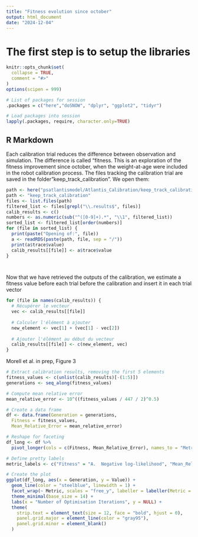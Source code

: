 ```yaml
---
title: "Fitness evolution since october"
output: html_document
date: "2024-12-04"
---
```

# The first step is to setup the libraries
```r
knitr::opts_chunk$set(
  collapse = TRUE,
  comment = "#>"
)
options(scipen = 999)

# List of packages for session
.packages = c("here","doSNOW", "dplyr", "ggplot2", "tidyr")

# Load packages into session 
lapply(.packages, require, character.only=TRUE)

```

## R Markdown

Each calibration trial reduces the difference between observation and simulation. The difference is called "fitness. This is an exploration of the fitness improvement since october, when the weight-at-age were included in the robot calibration process. 
The files tracking the calibration trial are saved in the folder "keep_track_calibration".
We open them:

```r

path <- here("psatlantismodel/Atlantis_Calibration/keep_track_calibration")
path <- "keep_track_calibration"
files <- list.files(path)
filtered_list <- files[grepl("\\.results$", files)]
calib_results <- c()
numbers <- as.numeric(sub("^([0-9]+).*", "\\1", filtered_list))
sorted_list <- filtered_list[order(numbers)]
for (file in sorted_list) {
  print(paste("Opening of:", file))
  a <- readRDS(paste(path, file, sep = "/"))
  print(a$trace$value)
  calib_results[[file]] <- a$trace$value
}




```

Now that we have retrieved the outputs of the calibration, we estimate a fitness value before each trial before the calibration and insert it in each trial vector 
```r
for (file in names(calib_results)) {
  # Récupérer le vecteur
  vec <- calib_results[[file]]
  
  # Calculer l'élément à ajouter
  new_element <- vec[1] + (vec[1] - vec[2])
  
  # Ajouter l'élément au début du vecteur
  calib_results[[file]] <- c(new_element, vec)
}
```

Morell et al. in prep, Figure 3
```r

# Extract calibration results, removing the first 5 elements
fitness_values <- c(unlist(calib_results)[-(1:5)])
generations <- seq_along(fitness_values)

# Compute mean relative error
mean_relative_error <- 10^((fitness_values / 447 / 2)^0.5)

# Create a data frame
df <- data.frame(Generation = generations,
  Fitness = fitness_values,
  Mean_Relative_Error = mean_relative_error)

# Reshape for faceting
df_long <- df %>%
  pivot_longer(cols = c(Fitness, Mean_Relative_Error), names_to = "Metric", values_to = "Value")

# Define pretty labels
metric_labels <- c("Fitness" = "A.  Negative log-likelihood", "Mean_Relative_Error" = "B.  Mean Relative Error per target")

# Create the plot
ggplot(df_long, aes(x = Generation, y = Value)) +
  geom_line(color = "steelblue", linewidth = 1) +
  facet_wrap(~ Metric, scales = "free_y", labeller = labeller(Metric = metric_labels)) +
  theme_minimal(base_size = 14) +
  labs(x = "Number of Optimisation Iterations", y = NULL) +
  theme(
    strip.text = element_text(size = 12, face = "bold", hjust = 0),
    panel.grid.major = element_line(color = "gray95"),
    panel.grid.minor = element_blank()
  )
```



